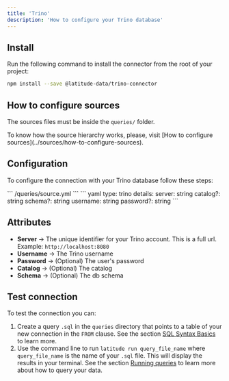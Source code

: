 ```yaml
---
title: 'Trino'
description: 'How to configure your Trino database'
---
```


## Install

Run the following command to install the connector from the root of your project:

```bash
npm install --save @latitude-data/trino-connector
```

## How to configure sources

The sources files must be inside the `queries/` folder.

<Note>
  To know how the source hierarchy works, please, visit [How to configure
  sources](../sources/how-to-configure-sources).
</Note>

## Configuration

To configure the connection with your Trino database follow these steps:

<Steps>
  <Step title="Create the source `.yaml` file within the `queries` folder if you haven't already">
    ``` /queries/source.yml ```
  </Step>
  <Step title='Add the following code for your Trino connection'>
    ``` yaml 
    type: trino 
    details: 
      server: string
      catalog?: string
      schema?: string
      username: string
      password?: string
    ```
  </Step>
  <Step title='Replace the details section with your info and save'></Step>
  <Step title='Done, now you can test your connection'></Step>
</Steps>

## Attributes

- **Server** → The unique identifier for your Trino account. This is a full url. Example: `http://localhost:8080`
- **Username** → The Trino username
- **Password** → (Optional) The user's  password
- **Catalog** → (Optional) The catalog
- **Schema** → (Optional) The db schema

## Test connection

To test the connection you can:

1. Create a query `.sql` in the `queries` directory that points to a table of your new connection in the `FROM` clause. See the section [SQL Syntax Basics](../queries/basics/sql-syntax-basics) to learn more.
2. Use the command line to run `latitude run query_file_name` where `query_file_name` is the name of your `.sql` file. This will display the results in your terminal. See the section [Running queries](../guides/development/latitude-cli#running-queries) to learn more about how to query your data.
